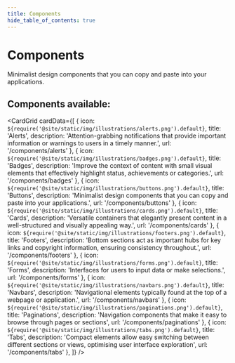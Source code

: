 ```yaml
---
title: Components
hide_table_of_contents: true
---
```



# Components

Minimalist design components that you can copy and paste into your applications.

## Components available:

<CardGrid
 cardData={[
    {
      icon: `${require('@site/static/img/illustrations/alerts.png').default}`,
      title: 'Alerts',
      description: 'Attention-grabbing notifications that provide important information or warnings to users in a timely manner.',
      url: '/components/alerts'
    },
    {
      icon: `${require('@site/static/img/illustrations/badges.png').default}`,
      title: 'Badges',
      description: 'Improve the context of content with small visual elements that effectively highlight status, achievements or categories.',
      url: '/components/badges'
    },
    {
      icon: `${require('@site/static/img/illustrations/buttons.png').default}`,
      title: 'Buttons',
      description: 'Minimalist design components that you can copy and paste into your applications.',
      url: '/components/buttons'
    },
    {
      icon: `${require('@site/static/img/illustrations/cards.png').default}`,
      title: 'Cards',
      description: 'Versatile containers that elegantly present content in a well-structured and visually appealing way.',
      url: '/components/cards'
    },
    {
      icon: `${require('@site/static/img/illustrations/footers.png').default}`,
      title: 'Footers',
      description: 'Bottom sections act as important hubs for key links and copyright information, ensuring consistency throughout.',
      url: '/components/footers'
    },
    {
      icon: `${require('@site/static/img/illustrations/forms.png').default}`,
      title: 'Forms',
      description: 'Interfaces for users to input data or make selections.',
      url: '/components/forms'
    },
    {
      icon: `${require('@site/static/img/illustrations/navbars.png').default}`,
      title: 'Navbars',
      description: 'Navigational elements typically found at the top of a webpage or application.',
      url: '/components/navbars'
    },
    {
      icon: `${require('@site/static/img/illustrations/paginations.png').default}`,
      title: 'Paginations',
      description: 'Navigation components that make it easy to browse through pages or sections',
      url: '/components/paginations'
    },
    {
      icon: `${require('@site/static/img/illustrations/tabs.png').default}`,
      title: 'Tabs',
      description: 'Compact elements allow easy switching between different sections or views, optimising user interface exploration',
      url: '/components/tabs'
    },
 ]}
/>